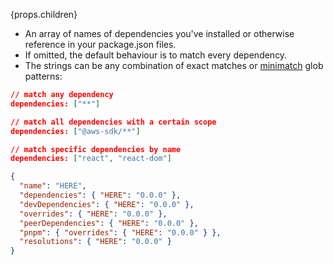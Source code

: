
<OptionalPill>{props.children}</OptionalPill>

- An array of names of dependencies you've installed or otherwise reference in your package.json files.
- If omitted, the default behaviour is to match every dependency.
- The strings can be any combination of exact matches or [minimatch](https://github.com/isaacs/minimatch) glob patterns:

```json title="Examples of valid values"
// match any dependency
dependencies: ["**"]

// match all dependencies with a certain scope
dependencies: ["@aws-sdk/**"]

// match specific dependencies by name
dependencies: ["react", "react-dom"]
```

```json title="Where this pattern is matched against"
{
  "name": "HERE",
  "dependencies": { "HERE": "0.0.0" },
  "devDependencies": { "HERE": "0.0.0" },
  "overrides": { "HERE": "0.0.0" },
  "peerDependencies": { "HERE": "0.0.0" },
  "pnpm": { "overrides": { "HERE": "0.0.0" } },
  "resolutions": { "HERE": "0.0.0" }
}
```
